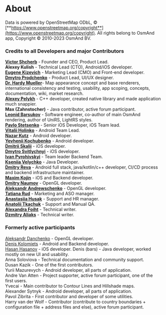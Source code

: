 # About
Data is powered by OpenStreetMap ODbL, &#169; [**https://www.openstreetmap.org/copyright**](https://www.openstreetmap.org/copyright).
All rights belong to OsmAnd app, Copyright &#169; 2010-2023 OsmAnd BV.

### Credits to all Developers and major Contributors
[**Victor Shcherb**](https://github.com/vshcherb) - Founder and CEO, Product Lead.  
**Alexey Kulish** - Technical Lead (CTO), Android/iOS developer.  
[**Eugene Kizevich**](http://github.com/EugeneZmeuk) - Marketing Lead (CMO) and Front-end developer.  
[**Dmytro Prodchenko**](https://github.com/dmpr0) - Product Lead, UI/UX designer.  
[**Dr. Hardy Mueller**](https://github.com/sonora)- Map appearance concept and base renderers, international consistency and testing, usability, app scoping, concepts, documentation, wiki, market research.  
[**Alexey Pelykh**](https://github.com/alexey-pelykh) - C++ developer, created native library and made application much snappier.  
**Max (Zahnstocher)** - Java contributor, active forum participant.  
[**Leonid Barsukov**](https://github.com/xmd5a2) - Software engineer, co-author of main OsmAnd rendering, author of UniRS, LightRS styles.  
[**Pavlo Stetsenko**](https://github.com/PaulStets) - Senior iOS Developer, iOS Team lead.  
[**Vitalii Holinko**](https://github.com/Chumva) - Android Team Lead.   
[**Nazar Kutz**](https://github.com/nazar-kutz) - Android developer.  
[**Yevhenii Kochubenko**](https://github.com/0xRe1nk0) - Android developer.   
[**Dmitrii Skalii**](https://github.com/Skalii) - iOS developer.  
[**Dmytro Svitlychnyi**](https://github.com/DmitrySvetlichny) - iOS developer.   
[**Ivan Pyrohivskyi**](https://github.com/ivanPyrohivskyi) - Team leader Backend Team.  
[**Kseniia Velychko**](https://github.com/alisa911) - Java Developer.  
[**Dmitry Reva**](https://github.com/Dima-1) - Android full stack, java/kotlin/c++ developer, CI/CD process and backend infrastructure maintainer.  
[**Maxim Kojin**](https://github.com/nnngrach) - iOS and Backend developer.    
[**Dmitry Naumov**](https://github.com/cepprice) - OpenGL developer.   
[**Aleksandr Andrewschenko**](https://github.com/Andrewschenko) - OpenGL developer.  
[**Tatiana Rud**](https://github.com/TatianaRud) - Marketing and ASO manager.  
[**Anastasiia Husak**](https://github.com/anastasiia936) - Support and HR manager.  
[**Anatolii Tkachuk**](https://github.com/Zirochkabila) - Support and Manual QA.   
[**Alexandra Foiht**](https://github.com/shurasmiling) - Technical writer.  
[**Dzmitry Aliaks**](https://github.com/DmitryAlexei) - Technical writer.  


### Formerly active participants
[Aleksandr Danchenko](https://github.com/StarQuasar) - OpenGL developer.  
[Denis Kolomiets](https://github.com/MadWasp79) - Android and Backend developer.  
[Hasan Hasanov](https://github.com/hasanov080) - iOS developer. 
Denis (bars) - Java developer, worked mostly on new UI and usability.  
Anna Soloviova - Technical documentation and community support.  
Dusan Kazik - One of the first contributors.  
Yurii Mazurevych - Android developer, all parts of application.  
Andre Van Atten - Project supporter, active forum participant, one of the first users.  
Yvecai - Main contributor to Contour Lines and Hillshade maps.  
Alexander Sytnyk - Android developer, all parts of application.  
Pavol Zibrita - First contributor and developer of some utilities.  
Harry van der Wolf - Contributor (contribute to country boundaries + configuration file + address files and else), active forum participant.  
